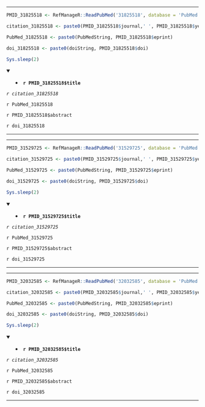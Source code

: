 

---

```r

PMID_31825518 <- RefManageR::ReadPubMed('31825518', database = 'PubMed')

citation_31825518 <- paste0(PMID_31825518$journal,' ', PMID_31825518$year, ' ', PMID_31825518$month,';', PMID_31825518$volume,'(', PMID_31825518$number,'):', PMID_31825518$pages)

PubMed_31825518 <- paste0(PubMedString, PMID_31825518$eprint)

doi_31825518 <- paste0(doiString, PMID_31825518$doi)

Sys.sleep(2)

```

<details open> <summary>
- **`r PMID_31825518$title`**
</summary> 

*`r citation_31825518`*

`r PubMed_31825518`

`r PMID_31825518$abstract`

`r doi_31825518`

</details>

---




---

```r

PMID_31529725 <- RefManageR::ReadPubMed('31529725', database = 'PubMed')

citation_31529725 <- paste0(PMID_31529725$journal,' ', PMID_31529725$year, ' ', PMID_31529725$month,';', PMID_31529725$volume,'(', PMID_31529725$number,'):', PMID_31529725$pages)

PubMed_31529725 <- paste0(PubMedString, PMID_31529725$eprint)

doi_31529725 <- paste0(doiString, PMID_31529725$doi)

Sys.sleep(2)

```

<details open> <summary>
- **`r PMID_31529725$title`**
</summary> 

*`r citation_31529725`*

`r PubMed_31529725`

`r PMID_31529725$abstract`

`r doi_31529725`

</details>

---




---

```r

PMID_32032585 <- RefManageR::ReadPubMed('32032585', database = 'PubMed')

citation_32032585 <- paste0(PMID_32032585$journal,' ', PMID_32032585$year, ' ', PMID_32032585$month,';', PMID_32032585$volume,'(', PMID_32032585$number,'):', PMID_32032585$pages)

PubMed_32032585 <- paste0(PubMedString, PMID_32032585$eprint)

doi_32032585 <- paste0(doiString, PMID_32032585$doi)

Sys.sleep(2)

```

<details open> <summary>
- **`r PMID_32032585$title`**
</summary> 

*`r citation_32032585`*

`r PubMed_32032585`

`r PMID_32032585$abstract`

`r doi_32032585`

</details>

---


